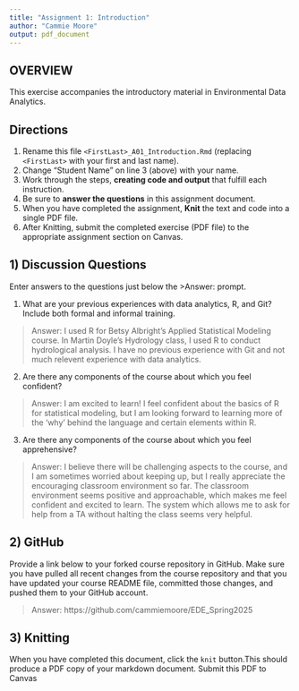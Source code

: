 ```yaml
---
title: "Assignment 1: Introduction"
author: "Cammie Moore"
output: pdf_document
---
```


## OVERVIEW

This exercise accompanies the introductory material in Environmental Data Analytics. 

## Directions
1.  Rename this file `<FirstLast>_A01_Introduction.Rmd` (replacing `<FirstLast>` with your first and last name).
2.  Change "Student Name" on line 3 (above) with your name.
3.  Work through the steps, **creating code and output** that fulfill each instruction.
4.  Be sure to **answer the questions** in this assignment document.
5.  When you have completed the assignment, **Knit** the text and code into a single PDF file.
6.  After Knitting, submit the completed exercise (PDF file) to the appropriate assignment section on Canvas.


## 1) Discussion Questions
Enter answers to the questions just below the >Answer: prompt.

1. What are your previous experiences with data analytics, R, and Git? Include both formal and informal training.

> Answer: I used R for Betsy Albright's Applied Statistical Modeling course. In Martin Doyle's Hydrology class, I used R to conduct hydrological analysis. I have no previous experience with Git and not much relevent experience with data analytics.

2. Are there any components of the course about which you feel confident?

> Answer: I am excited to learn! I feel confident about the basics of R for statistical modeling, but I am looking forward to learning more of the 'why' behind the language and certain elements within R.

3. Are there any components of the course about which you feel apprehensive?

> Answer: I believe there will be challenging aspects to the course, and I am sometimes worried about keeping up, but I really appreciate the encouraging classroom environment so far. The classroom environment seems positive and approachable, which makes me feel confident and excited to learn. The system which allows me to ask for help from a TA without halting the class seems very helpful.


## 2) GitHub

Provide a link below to your forked course repository in GitHub. Make sure you have pulled all recent changes from the course repository and that you have updated your course README file, committed those changes, and pushed them to your GitHub account. 

> Answer: https://github.com/cammiemoore/EDE_Spring2025

## 3) Knitting
When you have completed this document, click the `knit` button.This should produce a PDF copy of your markdown document. Submit this PDF to Canvas 

